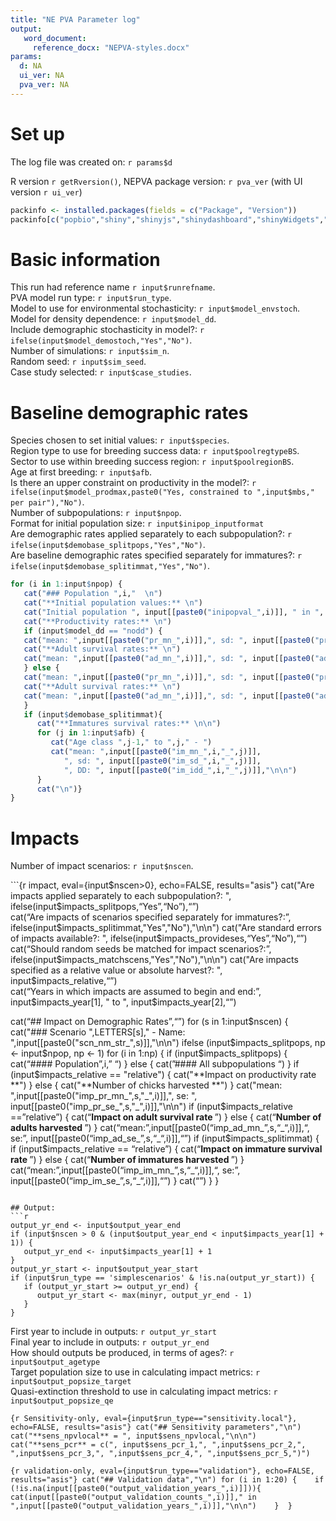 ```yaml
---
title: "NE PVA Parameter log"
output: 
   word_document:
     reference_docx: "NEPVA-styles.docx"
params: 
  d: NA
  ui_ver: NA
  pva_ver: NA
---
```


# Set up 
The log file was created on: `r params$d`  

R version `r getRversion()`, NEPVA package version: `r pva_ver` (with UI version `r ui_ver`)

```r
packinfo <- installed.packages(fields = c("Package", "Version"))
packinfo[c("popbio","shiny","shinyjs","shinydashboard","shinyWidgets","DT","plotly","rmarkdown","dplyr","tidyr"),c("Package", "Version")]
```

# Basic information
This run had reference name `r input$runrefname`.  
PVA model run type: `r input$run_type`.      
Model to use for environmental stochasticity: `r input$model_envstoch`.    
Model for density dependence: `r input$model_dd`.    
Include demographic stochasticity in model?: `r ifelse(input$model_demostoch,"Yes","No")`.   
Number of simulations: `r input$sim_n`.      
Random seed: `r input$sim_seed`.    
Case study selected: `r input$case_studies`.  

# Baseline demographic rates
Species chosen to set initial values: `r input$species`.    
Region type to use for breeding success data: `r input$poolregtypeBS`.   
Sector to use within breeding success region: `r input$poolregionBS`.  
Age at first breeding: `r input$afb`.    
Is there an upper constraint on productivity in the model?: `r ifelse(input$model_prodmax,paste0("Yes, constrained to ",input$mbs," per pair"),"No")`.      
Number of subpopulations: `r input$npop`.    
Format for initial population size: `r input$inipop_inputformat`  
Are demographic rates applied separately to each subpopulation?: `r ifelse(input$demobase_splitpops,"Yes","No")`.    
Are baseline demographic rates specified separately for immatures?: `r ifelse(input$demobase_splitimmat,"Yes","No")`.    

```r
for (i in 1:input$npop) {
   cat("### Population ",i,"  \n")
   cat("**Initial population values:** \n")
   cat("Initial population ", input[[paste0("inipopval_",i)]], " in ", input[[paste0("inipopyrs_",i)]],"\n\n")
   cat("**Productivity rates:** \n")
   if (input$model_dd == "nodd") {
   cat("mean: ",input[[paste0("pr_mn_",i)]],", sd: ", input[[paste0("pr_sd_",i)]], "\n\n")
   cat("**Adult survival rates:** \n")
   cat("mean: ",input[[paste0("ad_mn_",i)]],", sd: ", input[[paste0("ad_sd_",i)]], "\n\n")
   } else {
   cat("mean: ",input[[paste0("pr_mn_",i)]],", sd: ", input[[paste0("pr_sd_",i)]], ", DD:", input[[paste0("pr_idd_",i)]],"\n\n")
   cat("**Adult survival rates:** \n")
   cat("mean: ",input[[paste0("ad_mn_",i)]],", sd: ", input[[paste0("ad_sd_",i)]], ", DD:", input[[paste0("ad_idd_",i)]],"\n\n")
   }
   if (input$demobase_splitimmat){
      cat("**Immatures survival rates:** \n\n")
      for (j in 1:input$afb) {
         cat("Age class ",j-1," to ",j," - ")
         cat("mean: ",input[[paste0("im_mn_",i,"_",j)]],
            ", sd: ", input[[paste0("im_sd_",i,"_",j)]], 
            ", DD: ", input[[paste0("im_idd_",i,"_",j)]],"\n\n")
      }
      cat("\n")}
}
```

# Impacts
Number of impact scenarios: `r input$nscen`.    

```{r impact, eval={input$nscen>0}, echo=FALSE, results="asis"}
cat("Are impacts applied separately to each subpopulation?: ", ifelse(input$impacts_splitpops,"Yes","No"),"\n\n")   
cat("Are impacts of scenarios specified separately for immatures?: ", ifelse(input$impacts_splitimmat,"Yes","No"),"\n\n")    
cat("Are standard errors of impacts available?: ", ifelse(input$impacts_provideses,"Yes","No"),"\n\n")    
cat("Should random seeds be matched for impact scenarios?: ", ifelse(input$impacts_matchscens,"Yes","No"),"\n\n")    
cat("Are impacts specified as a relative value or absolute harvest?: ", input$impacts_relative,"\n\n")    
cat("Years in which impacts are assumed to begin and end: ", input$impacts_year[1], " to ", input$impacts_year[2],"\n\n")   

cat("## Impact on Demographic Rates","\n\n")
 for (s in 1:input$nscen) {
   cat("### Scenario ",LETTERS[s]," - Name: ",input[[paste0("scn_nm_str_",s)]],"\n\n")
   ifelse (input$impacts_splitpops, np <- input$npop, np <- 1)
   for (i in 1:np) {
      if (input$impacts_splitpops) {
         cat("#### Population ",i,"  \n")
      } else {
         cat("#### All subpopulations \n") 
      } 
      if (input$impacts_relative == "relative") {
         cat("**Impact on productivity rate **")
      } else {
         cat("**Number of chicks harvested **")
      }
      cat("mean: ",input[[paste0("imp_pr_mn_",s,"_",i)]],", se: ", input[[paste0("imp_pr_se_",s,"_",i)]],"\n\n")
      if (input$impacts_relative == "relative") {
         cat("**Impact on adult survival rate **")
      } else {
         cat("**Number of adults harvested **")
      }
      cat("mean: ",input[[paste0("imp_ad_mn_",s,"_",i)]],", se: ", input[[paste0("imp_ad_se_",s,"_",i)]],"\n\n")
      if (input$impacts_splitimmat) {
         if (input$impacts_relative == "relative") {
            cat("**Impact on immature survival rate **")
         } else {
            cat("**Number of immatures harvested **")
         }
         cat("mean: ",input[[paste0("imp_im_mn_",s,"_",i)]],", se: ", input[[paste0("imp_im_se_",s,"_",i)]],"\n\n")
      }
      cat("\n")
   }
}
```

## Output:
```r
output_yr_end <- input$output_year_end
if (input$nscen > 0 & (input$output_year_end < input$impacts_year[1] + 1)) {
   output_yr_end <- input$impacts_year[1] + 1
}
output_yr_start <- input$output_year_start
if (input$run_type == 'simplescenarios' & !is.na(output_yr_start)) {
   if (output_yr_start >= output_yr_end) {
      output_yr_start <- max(minyr, output_yr_end - 1)
   }
}

```
First year to include in outputs: `r output_yr_start`    
Final year to include in outputs: `r output_yr_end`    
How should outputs be produced, in terms of ages?: `r input$output_agetype`    
Target population size to use in calculating impact metrics: `r input$output_popsize_target`    
Quasi-extinction threshold to use in calculating impact metrics: `r input$output_popsize_qe`    

```{r Sensitivity-only, eval={input$run_type=="sensitivity.local"}, echo=FALSE, results="asis"}
cat("## Sensitivity parameters","\n")
cat("**sens_npvlocal** = ", input$sens_npvlocal,"\n\n")
cat("**sens_pcr** = c(", input$sens_pcr_1,", ",input$sens_pcr_2,", ",input$sens_pcr_3,", ",input$sens_pcr_4,", ",input$sens_pcr_5,")")
```


```{r validation-only, eval={input$run_type=="validation"}, echo=FALSE, results="asis"}
cat("## Validation data","\n")
for (i in 1:20) {
   if (!is.na(input[[paste0("output_validation_years_",i)]])){
      cat(input[[paste0("output_validation_counts_",i)]]," in ",input[[paste0("output_validation_years_",i)]],"\n\n")
   } 
}
```

